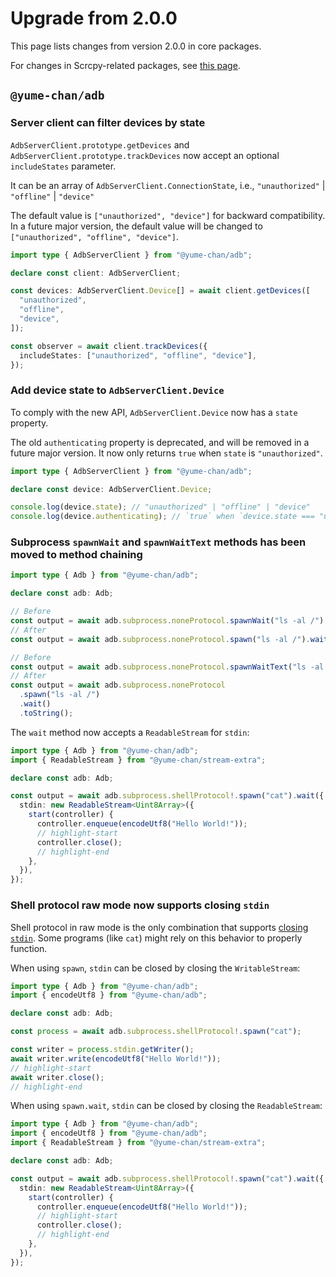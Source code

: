 # Upgrade from 2.0.0


This page lists changes from version 2.0.0 in core packages.

For changes in Scrcpy-related packages, see [this page](../scrcpy/upgrade.mdx).

## `@yume-chan/adb`

### Server client can filter devices by state

`AdbServerClient.prototype.getDevices` and `AdbServerClient.prototype.trackDevices` now accept an optional `includeStates` parameter.

It can be an array of `AdbServerClient.ConnectionState`, i.e., `"unauthorized"` | `"offline"` | `"device"`

The default value is `["unauthorized", "device"]` for backward compatibility. In a future major version, the default value will be changed to `["unauthorized", "offline", "device"]`.

```ts transpile
import type { AdbServerClient } from "@yume-chan/adb";

declare const client: AdbServerClient;

const devices: AdbServerClient.Device[] = await client.getDevices([
  "unauthorized",
  "offline",
  "device",
]);

const observer = await client.trackDevices({
  includeStates: ["unauthorized", "offline", "device"],
});
```

### Add device state to `AdbServerClient.Device`

To comply with the new API, `AdbServerClient.Device` now has a `state` property.

The old `authenticating` property is deprecated, and will be removed in a future major version. It now only returns `true` when `state` is `"unauthorized"`.

```ts transpile
import type { AdbServerClient } from "@yume-chan/adb";

declare const device: AdbServerClient.Device;

console.log(device.state); // "unauthorized" | "offline" | "device"
console.log(device.authenticating); // `true` when `device.state === "unauthorized"`
```

### Subprocess `spawnWait` and `spawnWaitText` methods has been moved to method chaining

```ts transpile
import type { Adb } from "@yume-chan/adb";

declare const adb: Adb;

// Before
const output = await adb.subprocess.noneProtocol.spawnWait("ls -al /");
// After
const output = await adb.subprocess.noneProtocol.spawn("ls -al /").wait();

// Before
const output = await adb.subprocess.noneProtocol.spawnWaitText("ls -al /");
// After
const output = await adb.subprocess.noneProtocol
  .spawn("ls -al /")
  .wait()
  .toString();
```

The `wait` method now accepts a `ReadableStream` for `stdin`:

```ts transpile
import type { Adb } from "@yume-chan/adb";
import { ReadableStream } from "@yume-chan/stream-extra";

declare const adb: Adb;

const output = await adb.subprocess.shellProtocol!.spawn("cat").wait({
  stdin: new ReadableStream<Uint8Array>({
    start(controller) {
      controller.enqueue(encodeUtf8("Hello World!"));
      // highlight-start
      controller.close();
      // highlight-end
    },
  }),
});
```

### Shell protocol raw mode now supports closing `stdin`

Shell protocol in raw mode is the only combination that supports [closing `stdin`](../api/adb/subprocess/shell-protocol.mdx#closing-stdin). Some programs (like `cat`) might rely on this behavior to properly function.

When using `spawn`, `stdin` can be closed by closing the `WritableStream`:

```ts transpile
import type { Adb } from "@yume-chan/adb";
import { encodeUtf8 } from "@yume-chan/adb";

declare const adb: Adb;

const process = await adb.subprocess.shellProtocol!.spawn("cat");

const writer = process.stdin.getWriter();
await writer.write(encodeUtf8("Hello World!"));
// highlight-start
await writer.close();
// highlight-end
```

When using `spawn.wait`, `stdin` can be closed by closing the `ReadableStream`:

```ts transpile
import type { Adb } from "@yume-chan/adb";
import { encodeUtf8 } from "@yume-chan/adb";
import { ReadableStream } from "@yume-chan/stream-extra";

declare const adb: Adb;

const output = await adb.subprocess.shellProtocol!.spawn("cat").wait({
  stdin: new ReadableStream<Uint8Array>({
    start(controller) {
      controller.enqueue(encodeUtf8("Hello World!"));
      // highlight-start
      controller.close();
      // highlight-end
    },
  }),
});
```
